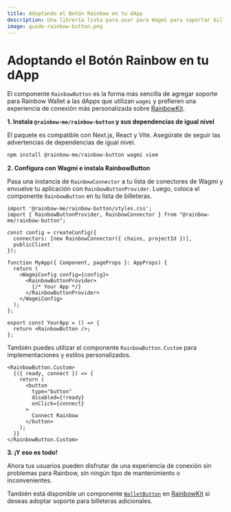 ```yaml
---
title: Adoptando el Botón Rainbow en tu dApp
description: Una librería lista para usar para Wagmi para soportar billeteras Rainbow en tu dApp
image: guide-rainbow-button.png
---
```


# Adoptando el Botón Rainbow en tu dApp

El componente `RainbowButton` es la forma más sencilla de agregar soporte para Rainbow Wallet a las dApps que utilizan `wagmi` y prefieren una experiencia de conexión más personalizada sobre [RainbowKit](https://www.rainbowkit.com/docs/installation).

**1. Instala `@rainbow-me/rainbow-button` y sus dependencias de igual nivel**

El paquete es compatible con Next.js, React y Vite. Asegúrate de seguir las advertencias de dependencias de igual nivel.

```bash
npm install @rainbow-me/rainbow-button wagmi viem
```

**2. Configura con Wagmi e instala RainbowButton**

Pasa una instancia de `RainbowConnector` a tu lista de conectores de Wagmi y envuelve tu aplicación con `RainbowButtonProvider`. Luego, coloca el componente `RainbowButton` en tu lista de billeteras.

```tsx
import '@rainbow-me/rainbow-button/styles.css';
import { RainbowButtonProvider, RainbowConnector } from "@rainbow-me/rainbow-button";

const config = createConfig({
  connectors: [new RainbowConnector({ chains, projectId })],
  publicClient
});

function MyApp({ Component, pageProps }: AppProps) {
  return (
    <WagmiConfig config={config}>
      <RainbowButtonProvider>
        {/* Your App */}
      </RainbowButtonProvider>
    </WagmiConfig>
  );
};

export const YourApp = () => {
  return <RainbowButton />;
};
```

También puedes utilizar el componente `RainbowButton.Custom` para implementaciones y estilos personalizados.

```tsx
<RainbowButton.Custom>
  {({ ready, connect }) => {
    return (
      <button
        type="button"
        disabled={!ready}
        onClick={connect}
      >
        Connect Rainbow
      </button>
    );
  }}
</RainbowButton.Custom>
```

**3. ¡Y eso es todo!**

Ahora tus usuarios pueden disfrutar de una experiencia de conexión sin problemas para Rainbow, sin ningún tipo de mantenimiento o inconvenientes.

También está disponible un componente [`WalletButton`](https://www.rainbowkit.com/docs/wallet-button) en [RainbowKit](https://www.rainbowkit.com/docs/installation) si deseas adoptar soporte para billeteras adicionales.
